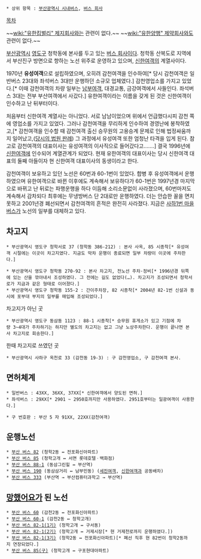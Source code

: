  * 상위 항목 : [[부산광역시 시내버스]], [[버스 회사]]

[[목차]]

~~[[wiki:"유한킴벌리" 제지회사]]와는 관련이 없다.~~
~~[[wiki:"유한양행" 제약회사]]와도 관련이 없다.~~

[[부산광역시]] [[영도구]] 청학동에 본사를 두고 있는 [[버스 회사]]이다. 청학동 산복도로 지역에서 부산진구 방면으로 향하는 노선 위주로 운영하고 있으며, [[신한여객]]의 계열사이다.

1970년 '''유성여객'''으로 설립하였으며, 오히려 감천여객을 인수하여[* 당시 감천여객은 일반버스 23대와 좌석버스 3대만 운행하던 소규모 업체였다.] 감천영업소를 가지고 있었다.[* 이때 감천여객의 차량 일부는 [[남부여객]], 대경교통, 금강여객에서 사들인다. 좌석버스 3대는 전부 부산여객에서 사갔다.] 유한여객이라는 이름을 갖게 된 것은 신한여객이 인수하고 난 뒤부터이다.

처음부터 신한여객 계열사는 아니었다. 서로 남남이었으며 위에서 언급했다시피 감천 쪽에 영업소를 가지고 있었다. 그러나 감천여객을 무리하게 인수하여 경영난에 봉착하였고,[* 감천여객을 인수할 때 감천여객 출신 승무원의 고용승계 문제로 인해 법정싸움까지 일어났고,([http://www.law.go.kr/%ED%8C%90%EB%A1%80/(95%EB%8B%A433238) 당시의 법원 판례]) 그 과정에서 유성여객 또한 엄청난 타격을 입게 된다. 참고로 감천여객의 대표이사는 유성여객의 이사직으로 들어갔다고…….] 결국 1996년에 [[신한여객]]에 인수되어 계열관계가 되었다. 현재 유한여객의 대표이사는 당시 신한여객 대표의 둘째 아들이자 현 신한여객 대표이사의 동생이라고 한다.

감천여객이 보유하고 있던 노선은 60번과 60-1번이 있었다. 합병 후 유성여객에서 운행하였으며 유한여객으로 바뀐 이후에도 계속해서 보유하다가 60-1번은 1997년경 마지막으로 바뀌고 난 뒤로는 파행운행을 하다 이듬해 소리소문없이 사라졌으며, 60번마저도 계속해서 감차되다 최후에는 무냉방버스 단 2대로만 운행하였다. 더는 안습한 꼴을 면치 못하고 2001년경 폐선되면서 감천여객의 흔적은 완전히 사라졌다. 지금은 [[부산 버스 사하1|사하1번 마을버스]]가 노선의 일부를 대체하고 있다.

== 차고지 ==
 * 부산광역시 영도구 청학서로 37 (청학동 386-212) : 본사 사옥, 85 시종착[* 유성여객 시절에는 이곳이 차고지였다. 지금도 막차 운행이 종료되면 일부 차량이 이곳에 주차한다.]

 * 부산광역시 영도구 청학동 270-92 : 본사 차고지, 전노선 주차·정비[* 1996년경 뒤쪽에 있는 산을 깎아내서 조성하였다. 그 전에는 길도 없었다(…). 차고지가 조성되면서 청학서로가 지금과 같은 형태로 이어졌다.]
 * 부산광역시 영도구 청학동 155-2 : 간이주차장, 82 시종착[* 2004년 82-1번 신설과 동시에 포부대 부지의 일부를 매입해 조성되었다.]

차고지가 아닌 곳

 * 부산광역시 영도구 동삼동 1123 : 88-1 시종착[* 승무원 휴게소가 있고 기점에 차량 3~4대가 주차하기는 하지만 별도의 차고지는 없고 그냥 노상주차한다. 운행이 끝나면 본사 차고지로 회송한다.]

한때 차고지로 쓰였던 곳

 * 부산광역시 사하구 옥천로 33 (감천동 19-3) : 구 감천영업소, 구 감천여객 본사.

== 면허체계 ==
 * 일반버스 : 43XX, 36XX, 37XX[* 신한여객에서 양도된 면허.]
 * 좌석버스 : 29XX[* 2901 ~ 2950호까지만 사용하였다. 2951호부터는 일광여객이 사용한다.]

 * 구 번호판 : 부산 5 자 91XX, 22XX(감천여객)

== 운행노선 ==
 * [[부산 버스 82]] (청학2동 ↔ 전포화신아파트)
 * [[부산 버스 85]] (청학고개 ↔ 서면 롯데호텔ㆍ백화점)
 * [[부산 버스 88-1]] (동삼그린힐 ↔ 부산역)
 * [[부산 버스 190]] (동삼삼거리 ↔ 남부민동) ([[세진여객]], [[신한여객]]과 공동배차)
 * [[부산 버스 333]] (부산역 → 부산컴퓨터과학고 → 부산역)

== [[망했어요]]가 된 노선 ==
 * [[부산 버스 60]] (감천2동 ↔ 전포화신아파트)
 * [[부산 버스 60-1]] (감천2동 ↔ 청학고개)
 * [[부산 버스 82|부산 버스 82-1(1기)]] (청학고개 ↔ 구서동)
 * [[부산 버스 82|부산 버스 82-1(2기)]] (청학고개 ↔ 거제시장[* 현 거제천로까지 운행하였다.])
 * [[부산 버스 82|부산 버스 82-1(3기)]] (청학2동 ↔ 전포화신아파트)[* 폐선 직후 현 82번이 청학2동까지 연장되었다.]
 * [[부산 버스 85|부산 버스 85(구)]] (청학고개 ↔ 구포현대아파트)
